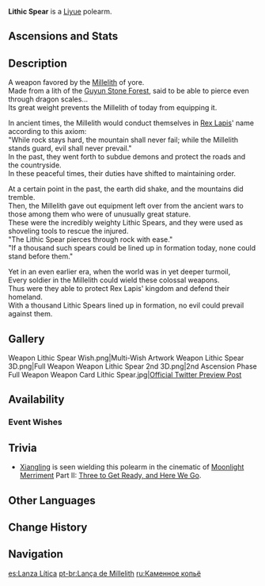 {{Weapon Infobox
|id             = 13406
|image          = <gallery>
Weapon_Lithic Spear.png|Base
Weapon Lithic Spear 2nd.png|2nd Ascension
</gallery>
|type           = Polearm
|series         = Lithic
|obtain         = Weapon Event Wishes
|releaseDate    = 2021-02-23
|rarity         = 4
|base_atk       = 44
|2nd_stat_type  = ATK
|2nd_stat       = 6%
|passive        = Lithic Axiom - Unity
|effect         = For every character in the party who hails from Liyue, the character who equips this weapon gains (var1)% ATK increase and a (var2)% CRIT Rate increase. This effect stacks up to 4 times.
|eff_rank1_var1 = 7
|eff_rank2_var1 = 8
|eff_rank3_var1 = 9
|eff_rank4_var1 = 10
|eff_rank5_var1 = 11
|eff_rank1_var2 = 3
|eff_rank2_var2 = 4
|eff_rank3_var2 = 5
|eff_rank4_var2 = 6
|eff_rank5_var2 = 7
|eff_att1       = ATK
|eff_att2       = CRIT Rate
}}
{{Description|A spear forged from the rocks of the Guyun Stone Forest. Its hardness knows no equal.}}
'''Lithic Spear'''{{Lang|zh=千岩长枪}} is a [[Liyue]] polearm.

==Ascensions and Stats==
{{Weapon Ascensions and Stats
|ascendMat1 = Grain of Aerosiderite
|ascendMat2 = Piece of Aerosiderite
|ascendMat3 = Bit of Aerosiderite
|ascendMat4 = Chunk of Aerosiderite
|bossMat1   = Fragile Bone Shard
|bossMat2   = Sturdy Bone Shard
|bossMat3   = Fossilized Bone Shard
|commonMat1 = Firm Arrowhead
|commonMat2 = Sharp Arrowhead
|commonMat3 = Weathered Arrowhead
}}

==Description==
A weapon favored by the [[Millelith]] of yore.<br />
Made from a lith of the [[Guyun Stone Forest]], said to be able to pierce even through dragon scales...<br />
Its great weight prevents the Millelith of today from equipping it.

In ancient times, the Millelith would conduct themselves in [[Rex Lapis]]' name according to this axiom:<br />
"While rock stays hard, the mountain shall never fail; while the Millelith stands guard, evil shall never prevail."<br />
In the past, they went forth to subdue demons and protect the roads and the countryside.<br />
In these peaceful times, their duties have shifted to maintaining order.

At a certain point in the past, the earth did shake, and the mountains did tremble.<br />
Then, the Millelith gave out equipment left over from the ancient wars to those among them who were of unusually great stature.<br />
These were the incredibly weighty Lithic Spears, and they were used as shoveling tools to rescue the injured.<br />
"The Lithic Spear pierces through rock with ease."<br />
"If a thousand such spears could be lined up in formation today, none could stand before them."

Yet in an even earlier era, when the world was in yet deeper turmoil,<br />
Every soldier in the Millelith could wield these colossal weapons.<br />
Thus were they able to protect Rex Lapis' kingdom and defend their homeland.<br />
With a thousand Lithic Spears lined up in formation, no evil could prevail against them.

==Gallery==
<gallery hideaddbutton="true" captionalign="center">
Weapon Lithic Spear Wish.png|Multi-Wish Artwork
Weapon Lithic Spear 3D.png|Full Weapon
Weapon Lithic Spear 2nd 3D.png|2nd Ascension Phase Full Weapon
Weapon Card Lithic Spear.jpg|[https://twitter.com/GenshinImpact/status/1363340265461702657 Official Twitter Preview Post]
</gallery>

==Availability==
===Event Wishes===
{{Featured}}
==Trivia ==
*[[Xiangling]] is seen wielding this polearm in the cinematic of [[Moonlight Merriment]] Part II: [[Three to Get Ready, and Here We Go]].
==Other Languages==
{{Other Languages
|en      = Lithic Spear
|zhs     = 千岩长枪
|zhs_rm  = Qiān'yán Chángqiāng
|zht     = 千岩長槍
|zht_rm  = Qiān'yán Chángqiāng
|zh_tl   = Thousand Rocks Spear
|ja      = 千岩長槍
|ja_rm   = Sengan Chousou
|ja_tl   = Long Spear of Thousand Rocks
|ko      = 천암장창
|ko_rm   = Cheon'am Jangchang
|ko_tl   = Millelith Long Spear
|es      = Lanza Lítica
|es_tl   = Lithic Spear
|fr      = Lance des Millelithes
|fr_tl   = Millelith Spear
|ru      = Каменное копьё
|ru_tl   = Stone Spear
|th      = Lithic Spear
|vi      = Thương Thiên Nham
|vi_tl   = Millelith Spear
|de      = Millelithenlanze
|de_tl   = Millelith Lance
|id      = Lithic Spear
|pt      = Lança de Millelith
|pt_tl   = Millelith Spear
}}

==Change History==
{{Change History|1.3}}

==Navigation==
{{Weapons by Series Navbox|series=Lithic}}
{{Weapon Navbox|type=Polearms}}

[[es:Lanza Lítica]]
[[pt-br:Lança de Millelith]]
[[ru:Каменное копьё]]